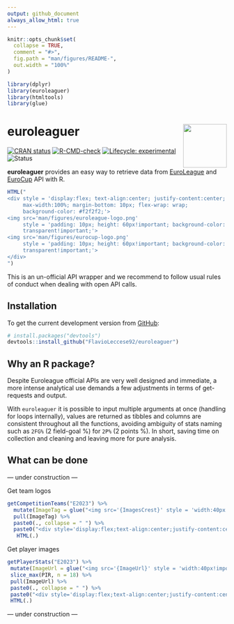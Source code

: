 ```yaml
---
output: github_document
always_allow_html: true
---
```


<!-- README.md is generated from README.Rmd. Please edit that file -->

```r
knitr::opts_chunk$set(
  collapse = TRUE,
  comment = "#>",
  fig.path = "man/figures/README-",
  out.width = "100%"
)
```

```r
library(dplyr)
library(euroleaguer)
library(htmltools)
library(glue)
```

# euroleaguer <img src="man/figures/logo.png" align="right" width="100px"/>

<!-- badges: start -->

[![CRAN status](https://www.r-pkg.org/badges/version/euroleaguer)](https://CRAN.R-project.org/package=euroleaguer) [![R-CMD-check](https://github.com/FlavioLeccese92/euroleaguer/actions/workflows/R-CMD-check.yaml/badge.svg)](https://github.com/FlavioLeccese92/euroleaguer/actions/workflows/R-CMD-check.yaml) [![Lifecycle: experimental](https://img.shields.io/badge/lifecycle-experimental-orange.svg)](https://lifecycle.r-lib.org/articles/stages.html#experimental) ![Status](https://progress-bar.dev/75/?title=progress)

<!-- badges: end -->

**euroleaguer** provides an easy way to retrieve data from [EuroLeague](https://www.euroleaguebasketball.net/euroleague/) and [EuroCup](https://www.euroleaguebasketball.net/eurocup/) API with R.

```r
HTML("
<div style = 'display:flex; text-align:center; justify-content:center;
     max-width:100%; margin-bottom: 10px; flex-wrap: wrap; 
     background-color: #f2f2f2;'>
<img src='man/figures/euroleague-logo.png'
     style = 'padding: 10px; height: 60px!important; background-color:
     transparent!important;'>
<img src='man/figures/eurocup-logo.png'
     style = 'padding: 10px; height: 60px!important; background-color:
     transparent!important;'>
</div>
")
```



This is an un-official API wrapper and we recommend to follow usual rules of conduct when dealing with open API calls.

## Installation

To get the current development version from [GitHub](https://github.com/):

```r
# install.packages("devtools")
devtools::install_github("FlavioLeccese92/euroleaguer")
```

## Why an R package?

Despite Euroleague official APIs are very well designed and immediate, a more 
intense analytical use demands a few adjustments in terms of get-requests and output.

With `euroleaguer` it is possible to input multiple arguments at once (handling 
for loops internally), values are returned as tibbles and columns are consistent 
throughout all the functions, avoiding ambiguity of stats naming such as `2FG%` (2 field-goal %) for `2P%` (2 points %). In short, saving time on collection and cleaning and leaving more for pure analysis.

## What can be done

--- under construction ---

Get team logos

```r
getCompetitionTeams("E2023") %>% 
  mutate(ImageTag = glue("<img src='{ImagesCrest}' style = 'width:40px!important;'>")) %>% 
  pull(ImageTag) %>% 
  paste0(., collapse = " ") %>% 
  paste0("<div style='display:flex;text-align:center;justify-content:center;max-width:100%;flex-wrap: wrap;'>", ., "</div>") %>%
   HTML(.)
```

Get player images

```r
getPlayerStats("E2023") %>% 
 mutate(ImageUrl = glue("<img src='{ImageUrl}' style = 'width:40px!important;'>")) %>% 
 slice_max(PIR, n = 18) %>% 
 pull(ImageUrl) %>% 
 paste0(., collapse = " ") %>% 
 paste0("<div style='display:flex;text-align:center;justify-content:center;max-width:100%;flex-wrap: wrap;'>", ., "</div>") %>%
 HTML(.)
```


--- under construction ---


